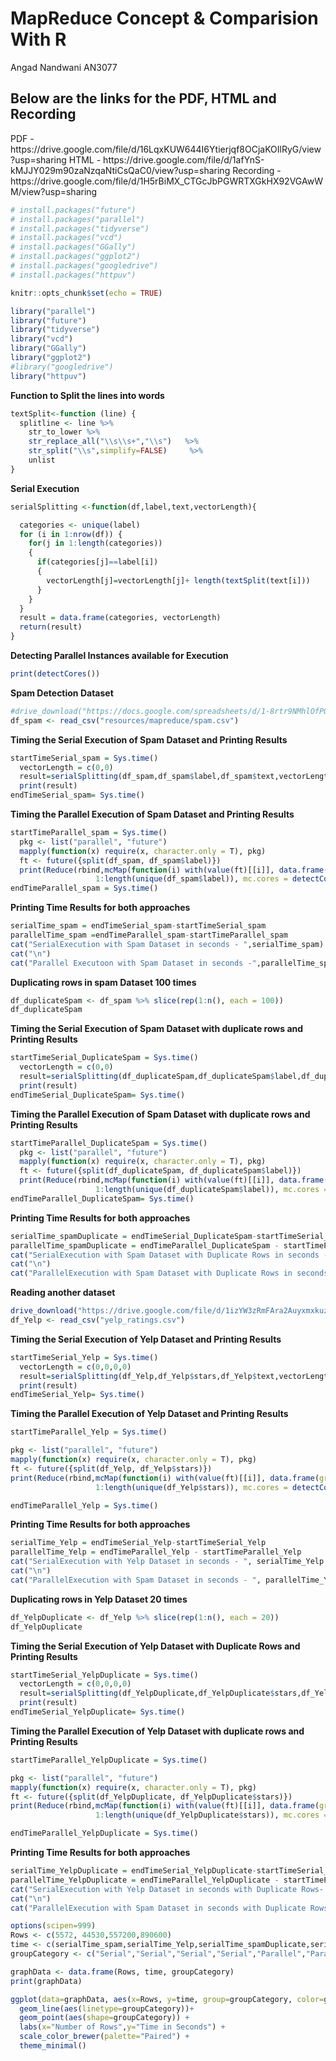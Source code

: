# MapReduce Concept & Comparision With R

Angad Nandwani  AN3077


## Below are the links for the PDF, HTML and Recording

PDF - https://drive.google.com/file/d/16LqxKUW644I6Ytierjqf8OCjaKOIlRyG/view?usp=sharing
HTML - https://drive.google.com/file/d/1afYnS-kMJJY029m90zaNzqaNtiCsQaC0/view?usp=sharing
Recording - https://drive.google.com/file/d/1H5rBiMX_CTGcJbPGWRTXGkHX92VGAwWM/view?usp=sharing

```r
# install.packages("future")
# install.packages("parallel")
# install.packages("tidyverse")
# install.packages("vcd")
# install.packages("GGally")
# install.packages("ggplot2")
# install.packages("googledrive")
# install.packages("httpuv")
```

```r
knitr::opts_chunk$set(echo = TRUE)
```


```r
library("parallel")
library("future")
library("tidyverse")
library("vcd")
library("GGally")
library("ggplot2")
#library("googledrive")
library("httpuv")
```


**Function to Split the lines into words**
```r

textSplit<-function (line) {
  splitline <- line %>%
    str_to_lower %>%
    str_replace_all("\\s\\s+","\\s")   %>%
    str_split("\\s",simplify=FALSE)     %>%
    unlist
}
```


**Serial Execution**
```r
serialSplitting <-function(df,label,text,vectorLength){

  categories <- unique(label)
  for (i in 1:nrow(df)) {
    for(j in 1:length(categories))
    {
      if(categories[j]==label[i])
      {
        vectorLength[j]=vectorLength[j]+ length(textSplit(text[i])) 
      }
    }
  }
  result = data.frame(categories, vectorLength)
  return(result) 
}
```


**Detecting Parallel Instances available for Execution**
```r
print(detectCores())
```

**Spam Detection Dataset**

```r
#drive_download("https://docs.google.com/spreadsheets/d/1-8rtr9NMhlOfPQks7_FBXulmg09-Ojr3vo3H5kvJR54/edit#gid=325834561", type = "csv", overwrite = TRUE)
df_spam <- read_csv("resources/mapreduce/spam.csv")
```



**Timing the Serial Execution of Spam Dataset and Printing Results**
```r
startTimeSerial_spam = Sys.time()
  vectorLength = c(0,0)
  result=serialSplitting(df_spam,df_spam$label,df_spam$text,vectorLength)
  print(result)
endTimeSerial_spam= Sys.time()
```

**Timing the Parallel Execution of Spam Dataset and Printing Results**

```r
startTimeParallel_spam = Sys.time()
  pkg <- list("parallel", "future")
  mapply(function(x) require(x, character.only = T), pkg)
  ft <- future({split(df_spam, df_spam$label)})
  print(Reduce(rbind,mcMap(function(i) with(value(ft)[[i]], data.frame(grp = unique(label), tokens = length(textSplit(text)))), 
                   1:length(unique(df_spam$label)), mc.cores = detectCores())))
endTimeParallel_spam = Sys.time()
```

**Printing Time Results for both approaches**
```r
serialTime_spam = endTimeSerial_spam-startTimeSerial_spam
parallelTime_spam =endTimeParallel_spam-startTimeParallel_spam
cat("SerialExecution with Spam Dataset in seconds - ",serialTime_spam)
cat("\n")
cat("Parallel Executoon with Spam Dataset in seconds -",parallelTime_spam)
```


**Duplicating rows in spam Dataset 100 times**
```r
df_duplicateSpam <- df_spam %>% slice(rep(1:n(), each = 100))
df_duplicateSpam
```

**Timing the Serial Execution of Spam Dataset with duplicate rows and Printing Results**
```r
startTimeSerial_DuplicateSpam = Sys.time()
  vectorLength = c(0,0)
  result=serialSplitting(df_duplicateSpam,df_duplicateSpam$label,df_duplicateSpam$text,vectorLength)
  print(result)
endTimeSerial_DuplicateSpam= Sys.time()
```

**Timing the Parallel Execution of Spam Dataset with duplicate rows and Printing Results**
```r
startTimeParallel_DuplicateSpam = Sys.time()
  pkg <- list("parallel", "future")
  mapply(function(x) require(x, character.only = T), pkg)
  ft <- future({split(df_duplicateSpam, df_duplicateSpam$label)})
  print(Reduce(rbind,mcMap(function(i) with(value(ft)[[i]], data.frame(grp = unique(label), tokens = length(textSplit(text)))), 
                   1:length(unique(df_duplicateSpam$label)), mc.cores = detectCores())))
endTimeParallel_DuplicateSpam= Sys.time()
```

**Printing Time Results for both approaches**
```r
serialTime_spamDuplicate = endTimeSerial_DuplicateSpam-startTimeSerial_DuplicateSpam
parallelTime_spamDuplicate = endTimeParallel_DuplicateSpam - startTimeParallel_DuplicateSpam
cat("SerialExecution with Spam Dataset with Duplicate Rows in seconds - ", serialTime_spamDuplicate  )
cat("\n")
cat("ParallelExecution with Spam Dataset with Duplicate Rows in seconds - ", parallelTime_spamDuplicate)
```


**Reading another dataset**
```r
drive_download("https://drive.google.com/file/d/1izYW3zRmFAra2Auyxmxkuz7319Wb_ntd/view?usp=sharing", type = "csv", overwrite = TRUE)
df_Yelp <- read_csv("yelp_ratings.csv")
```


**Timing the Serial Execution of Yelp Dataset and Printing Results**
```r
startTimeSerial_Yelp = Sys.time()
  vectorLength = c(0,0,0,0)
  result=serialSplitting(df_Yelp,df_Yelp$stars,df_Yelp$text,vectorLength)
  print(result)
endTimeSerial_Yelp= Sys.time()

```


**Timing the Parallel Execution of Yelp Dataset and Printing Results**
```r
startTimeParallel_Yelp = Sys.time()

pkg <- list("parallel", "future")
mapply(function(x) require(x, character.only = T), pkg)
ft <- future({split(df_Yelp, df_Yelp$stars)})
print(Reduce(rbind,mcMap(function(i) with(value(ft)[[i]], data.frame(grp = unique(stars), tokens = length(textSplit(text)))), 
                   1:length(unique(df_Yelp$stars)), mc.cores = detectCores())))

endTimeParallel_Yelp = Sys.time()
```

**Printing Time Results for both approaches**
```r

serialTime_Yelp = endTimeSerial_Yelp-startTimeSerial_Yelp
parallelTime_Yelp = endTimeParallel_Yelp - startTimeParallel_Yelp
cat("SerialExecution with Yelp Dataset in seconds - ", serialTime_Yelp  )
cat("\n")
cat("ParallelExecution with Spam Dataset in seconds - ", parallelTime_Yelp)

```

**Duplicating rows in Yelp Dataset 20 times**
```r
df_YelpDuplicate <- df_Yelp %>% slice(rep(1:n(), each = 20))
df_YelpDuplicate
```

**Timing the Serial Execution of Yelp Dataset with Duplicate Rows and Printing Results**

```r
startTimeSerial_YelpDuplicate = Sys.time()
  vectorLength = c(0,0,0,0)
  result=serialSplitting(df_YelpDuplicate,df_YelpDuplicate$stars,df_YelpDuplicate$text,vectorLength)
  print(result)
endTimeSerial_YelpDuplicate= Sys.time()

```

**Timing the Parallel Execution of Yelp Dataset with duplicate rows and Printing Results**
```r
startTimeParallel_YelpDuplicate = Sys.time()

pkg <- list("parallel", "future")
mapply(function(x) require(x, character.only = T), pkg)
ft <- future({split(df_YelpDuplicate, df_YelpDuplicate$stars)})
print(Reduce(rbind,mcMap(function(i) with(value(ft)[[i]], data.frame(grp = unique(stars), tokens = length(textSplit(text)))), 
                   1:length(unique(df_YelpDuplicate$stars)), mc.cores = detectCores())))

endTimeParallel_YelpDuplicate = Sys.time()
```

**Printing Time Results for both approaches**
```r
serialTime_YelpDuplicate = endTimeSerial_YelpDuplicate-startTimeSerial_YelpDuplicate
parallelTime_YelpDuplicate = endTimeParallel_YelpDuplicate - startTimeParallel_YelpDuplicate
cat("SerialExecution with Yelp Dataset in seconds with Duplicate Rows- ", serialTime_YelpDuplicate  )
cat("\n")
cat("ParallelExecution with Spam Dataset in seconds with Duplicate Rows- ", parallelTime_YelpDuplicate)
```



```r
options(scipen=999)
Rows <- c(5572, 44530,557200,890600)
time <- c(serialTime_spam,serialTime_Yelp,serialTime_spamDuplicate,serialTime_YelpDuplicate,parallelTime_spam,parallelTime_Yelp,parallelTime_spamDuplicate,parallelTime_YelpDuplicate)
groupCategory <- c("Serial","Serial","Serial","Serial","Parallel","Parallel","Parallel","Parallel")

graphData <- data.frame(Rows, time, groupCategory)
print(graphData)

ggplot(data=graphData, aes(x=Rows, y=time, group=groupCategory, color=groupCategory)) +
  geom_line(aes(linetype=groupCategory))+
  geom_point(aes(shape=groupCategory)) + 
  labs(x="Number of Rows",y="Time in Seconds") +
  scale_color_brewer(palette="Paired") +
  theme_minimal()

```


